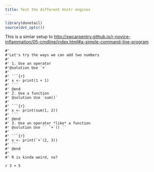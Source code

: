 ```yaml
---
title: Test the different knitr engines
---
```


```r
library(dovetail)
source(dvt_opts())
```


This is a simlar setup to 
<http://swcarpentry.github.io/r-novice-inflammation/05-cmdline/index.html#a-simple-command-line-program>

```challenge
#' 
#'Let's try the ways we can add two numbers
#'
#' 1. Use an operator
#'@solution Use `+`
#' 
#' ```{r}
#' x <- print(1 + 1)
#' ```
#' @end
#' 2. Use a function
#' @solution Use `sum()`
#' 
#' ```{r}
#' x <- print(sum(1, 2))
#' ```
#' @end
#' 3. Use an operator *like* a function
#' @solution Use `` `+`() ``
#' 
#' ```{r}
#' x <- print(`+`(2, 3))
#' ```
#' @end
#' 
#' R is kinda weird, no?
```

`r 3 + 5`
